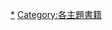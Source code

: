 {{CategoryTOC}}
{{Wikiquote|Category:社會問題著作}}
{{Commonscat|社會問題著}}

[[Category:社會問題題材作品‎|*]]
[[Category:各主題書籍|Category:各主題書籍]]